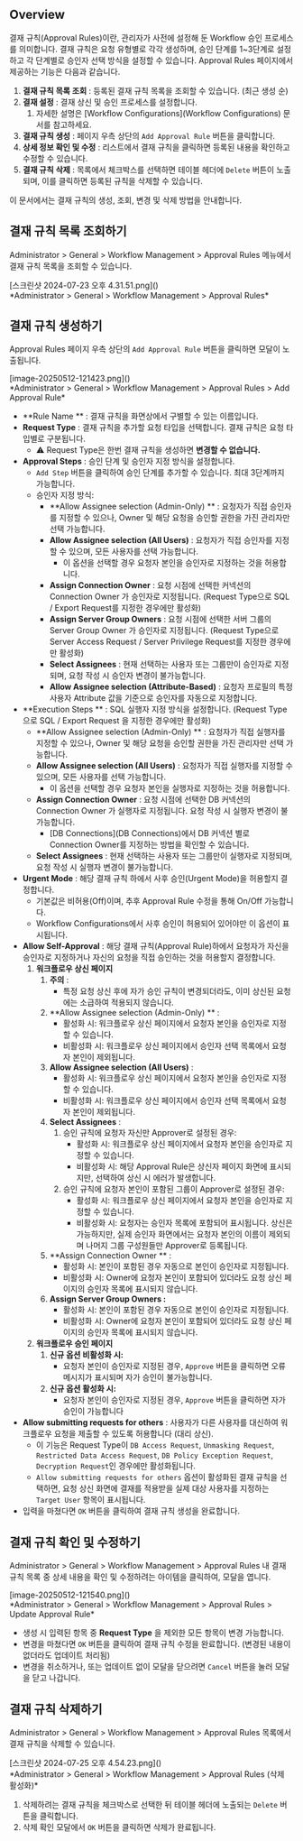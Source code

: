 ## Overview
결재 규칙(Approval Rules)이란, 관리자가 사전에 설정해 둔 Workflow 승인 프로세스를 의미합니다. 결재 규칙은 요청 유형별로 각각 생성하며, 승인 단계를 1~3단계로 설정하고 각 단계별로 승인자 선택 방식을 설정할 수 있습니다. Approval Rules 페이지에서 제공하는 기능은 다음과 같습니다.

1.  **결재 규칙 목록 조회**  : 등록된 결재 규칙 목록을 조회할 수 있습니다. (최근 생성 순)
2.  **결재 설정**  : 결재 상신 및 승인 프로세스를 설정합니다.
    1. 자세한 설명은 [Workflow Configurations](Workflow Configurations) 문서를 참고하세요.
3.  **결재 규칙 생성**  : 페이지 우측 상단의 `Add Approval Rule` 버튼을 클릭합니다.
4.  **상세 정보 확인 및 수정**  : 리스트에서 결재 규칙을 클릭하면 등록된 내용을 확인하고 수정할 수 있습니다.
5.  **결재 규칙 삭제**  : 목록에서 체크박스를 선택하면 테이블 헤더에 `Delete` 버튼이 노출되며, 이를 클릭하면 등록된 규칙을 삭제할 수 있습니다.

이 문서에서는 결재 규칙의 생성, 조회, 변경 및 삭제 방법을 안내합니다.



## 결재 규칙 목록 조회하기
Administrator &gt; General &gt; Workflow Management &gt; Approval Rules 메뉴에서 결재 규칙 목록을 조회할 수 있습니다.

<p align="center">
<div>[스크린샷 2024-07-23 오후 4.31.51.png]()</div>
*Administrator &gt; General &gt; Workflow Management &gt; Approval Rules*
</p>



## 결재 규칙 생성하기
Approval Rules 페이지 우측 상단의 `Add Approval Rule` 버튼을 클릭하면 모달이 노출됩니다.

<p align="center">
<div>[image-20250512-121423.png]()</div>
*Administrator &gt; General &gt; Workflow Management &gt; Approval Rules &gt; Add Approval Rule*
</p>

*  **Rule Name ** : 결재 규칙을 화면상에서 구별할 수 있는 이름입니다.
*  **Request Type**  : 결재 규칙을 추가할 요청 타입을 선택합니다. 결재 규칙은 요청 타입별로 구분됩니다.
    * :warning: Request Type은 한번 결재 규칙을 생성하면  **변경할 수 없습니다.** 
*  **Approval Steps**  : 승인 단계 및 승인자 지정 방식을 설정합니다. 
    * `Add Step` 버튼을 클릭하여 승인 단계를 추가할 수 있습니다. 최대 3단계까지 가능합니다.
    * 승인자 지정 방식:
        *  **Allow Assignee selection (Admin-Only) ** : 요청자가 직접 승인자를 지정할 수 있으나, Owner 및 해당 요청을 승인할 권한을 가진 관리자만 선택 가능합니다.
        *  **Allow Assignee selection (All Users)**  : 요청자가 직접 승인자를 지정할 수 있으며, 모든 사용자를 선택 가능합니다.
            * 이 옵션을 선택할 경우 요청자 본인을 승인자로 지정하는 것을 허용합니다.
        *  **Assign Connection Owner** : 요청 시점에 선택한 커넥션의 Connection Owner 가 승인자로 지정됩니다. (Request Type으로 SQL / Export Request를 지정한 경우에만 활성화)
        *  **Assign Server Group Owners** : 요청 시점에 선택한 서버 그룹의 Server Group Owner 가 승인자로 지정됩니다. (Request Type으로 Server Access Request / Server Privilege Request를 지정한 경우에만 활성화)
        *  **Select Assignees**  : 현재 선택하는 사용자 또는 그룹만이 승인자로 지정되며, 요청 작성 시 승인자 변경이 불가능합니다. 
        *  **Allow Assignee selection (Attribute-Based)** : 요청자 프로필의 특정 사용자 Attribute 값을 기준으로 승인자를 자동으로 지정합니다.
*  **Execution Steps ** : SQL 실행자 지정 방식을 설정합니다. (Request Type으로 SQL / Export Request 을 지정한 경우에만 활성화)
    *  **Allow Assignee selection (Admin-Only) ** : 요청자가 직접 실행자를 지정할 수 있으나, Owner 및 해당 요청을 승인할 권한을 가진 관리자만 선택 가능합니다.
    *  **Allow Assignee selection (All Users)**  : 요청자가 직접 실행자를 지정할 수 있으며, 모든 사용자를 선택 가능합니다.
        * 이 옵션을 선택할 경우 요청자 본인을 실행자로 지정하는 것을 허용합니다.
    *  **Assign Connection Owner** : 요청 시점에 선택한 DB 커넥션의 Connection Owner 가 실행자로 지정됩니다. 요청 작성 시 실행자 변경이 불가능합니다.
        *  [DB Connections](DB Connections)에서 DB 커넥션 별로 Connection Owner를 지정하는 방법을 확인할 수 있습니다.
    *  **Select Assignees**  : 현재 선택하는 사용자 또는 그룹만이 실행자로 지정되며, 요청 작성 시 실행자 변경이 불가능합니다. 
*  **Urgent Mode**  : 해당 결재 규칙 하에서 사후 승인(Urgent Mode)을 허용할지 결정합니다. 
    * 기본값은 비허용(Off)이며, 추후 Approval Rule 수정을 통해 On/Off 가능합니다.
    * Workflow Configurations에서 사후 승인이 허용되어 있어야만 이 옵션이 표시됩니다.
*  **Allow Self-Approval**  : 해당 결재 규칙(Approval Rule)하에서 요청자가 자신을 승인자로 지정하거나 자신의 요청을 직접 승인하는 것을 허용할지 결정합니다.
    1.  **워크플로우 상신 페이지** 
        1.  **주의** : 
            * 특정 요청 상신 후에 자가 승인 규칙이 변경되더라도, 이미 상신된 요청에는 소급하여 적용되지 않습니다.
        2.  **Allow Assignee selection (Admin-Only) ** :
            * 활성화 시: 워크플로우 상신 페이지에서 요청자 본인을 승인자로 지정할 수 있습니다.
            * 비활성화 시: 워크플로우 상신 페이지에서 승인자 선택 목록에서 요청자 본인이 제외됩니다.
        3.  **Allow Assignee selection (All Users)**  :
            * 활성화 시: 워크플로우 상신 페이지에서 요청자 본인을 승인자로 지정할 수 있습니다.
            * 비활성화 시: 워크플로우 상신 페이지에서 승인자 선택 목록에서 요청자 본인이 제외됩니다.
        4.  **Select Assignees**  :
            1. 승인 규칙에 요청자 자신만 Approver로 설정된 경우: 
                * 활성화 시: 워크플로우 상신 페이지에서 요청자 본인을 승인자로 지정할 수 있습니다.
                * 비활성화 시: 해당 Approval Rule은 상신자 페이지 화면에 표시되지만, 선택하여 상신 시 에러가 발생합니다.
            2. 승인 규칙에 요청자 본인이 포함된 그룹이 Approver로 설정된 경우:
                * 활성화 시: 워크플로우 상신 페이지에서 요청자 본인을 승인자로 지정할 수 있습니다.
                * 비활성화 시: 요청자는 승인자 목록에 포함되어 표시됩니다. 상신은 가능하지만, 실제 승인자 화면에서는 요청자 본인의 이름이 제외되며 나머지 그룹 구성원들만 Approver로 등록됩니다.
        5.  **Assign Connection Owner ** :
            * 활성화 시: 본인이 포함된 경우 자동으로 본인이 승인자로 지정됩니다.
            * 비활성화 시: Owner에 요청자 본인이 포함되어 있더라도 요청 상신 페이지의 승인자 목록에 표시되지 않습니다.
        6.  **Assign Server Group Owners :** 
            * 활성화 시: 본인이 포함된 경우 자동으로 본인이 승인자로 지정됩니다.
            * 비활성화 시: Owner에 요청자 본인이 포함되어 있더라도 요청 상신 페이지의 승인자 목록에 표시되지 않습니다.
    2.  **워크플로우 승인 페이지** 
        1.  **신규 옵션 비활성화 시:** 
            * 요청자 본인이 승인자로 지정된 경우, `Approve` 버튼을 클릭하면 오류 메시지가 표시되며 자가 승인이 불가능합니다.
        2.  **신규 옵션 활성화 시:** 
            * 요청자 본인이 승인자로 지정된 경우, `Approve` 버튼을 클릭하면 자가 승인이 가능합니다
*  **Allow submitting requests for others**  : 사용자가 다른 사용자를 대신하여 워크플로우 요청을 제출할 수 있도록 허용합니다 (대리 상신).
    * 이 기능은 Request Type이 `DB Access Request`, `Unmasking Request`, `Restricted Data Access Request`, `DB Policy Exception Request`, `Decryption Request`인 경우에만 활성화됩니다.
    * `Allow submitting requests for others` 옵션이 활성화된 결재 규칙을 선택하면, 요청 상신 화면에 결재를 적용받을 실제 대상 사용자를 지정하는 `Target User` 항목이 표시됩니다.
* 입력을 마쳤다면 `OK` 버튼을 클릭하여 결재 규칙 생성을 완료합니다.



## 결재 규칙 확인 및 수정하기
Administrator &gt; General &gt; Workflow Management &gt; Approval Rules 내 결재 규칙 목록 중 상세 내용을 확인 및 수정하려는 아이템을 클릭하여, 모달을 엽니다.

<p align="center">
<div>[image-20250512-121540.png]()</div>
*Administrator &gt; General &gt; Workflow Management &gt; Approval Rules &gt; Update Approval Rule*
</p>

* 생성 시 입력된 항목 중  **Request Type**  을 제외한 모든 항목이 변경 가능합니다.
* 변경을 마쳤다면 `OK` 버튼을 클릭하여 결재 규칙 수정을 완료합니다. (변경된 내용이 없더라도 업데이트 처리됨)
* 변경을 취소하거나, 또는 업데이트 없이 모달을 닫으려면 `Cancel` 버튼을 눌러 모달을 닫고 나갑니다.

## 결재 규칙 삭제하기
Administrator &gt; General &gt; Workflow Management &gt; Approval Rules 목록에서 결재 규칙을 삭제할 수 있습니다.

<p align="center">
<div>[스크린샷 2024-07-25 오후 4.54.23.png]()</div>
*Administrator &gt; General &gt; Workflow Management &gt; Approval Rules (삭제 활성화)*
</p>

1. 삭제하려는 결재 규칙을 체크박스로 선택한 뒤 테이블 헤더에 노출되는 `Delete` 버튼을 클릭합니다.
2. 삭제 확인 모달에서 `OK` 버튼을 클릭하면 삭제가 완료됩니다.
